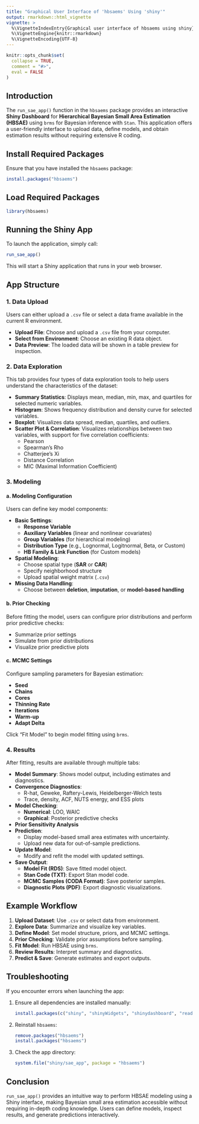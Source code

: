 ```yaml
---
title: "Graphical User Interface of 'hbsaems' Using 'shiny'"
output: rmarkdown::html_vignette
vignette: >
  %\VignetteIndexEntry{Graphical user interface of hbsaems using shiny}
  %\VignetteEngine{knitr::rmarkdown}
  %\VignetteEncoding{UTF-8}
---
```


```r
knitr::opts_chunk$set(
  collapse = TRUE,
  comment = "#>",
  eval = FALSE
)
```

## Introduction

The `run_sae_app()` function in the `hbsaems` package provides an interactive **Shiny Dashboard** for **Hierarchical Bayesian Small Area Estimation (HBSAE)** using `brms` for Bayesian inference with `Stan`. This application offers a user-friendly interface to upload data, define models, and obtain estimation results without requiring extensive R coding.

## Install Required Packages

Ensure that you have installed the `hbsaems` package:

``` r
install.packages("hbsaems")
```

## Load Required Packages

``` r
library(hbsaems)
```

## Running the Shiny App

To launch the application, simply call:

``` r
run_sae_app()
```

This will start a Shiny application that runs in your web browser.

## App Structure

### 1. **Data Upload**

Users can either upload a `.csv` file or select a data frame available in the current R environment.

-   **Upload File**: Choose and upload a `.csv` file from your computer.
-   **Select from Environment**: Choose an existing R data object.
-   **Data Preview**: The loaded data will be shown in a table preview for inspection.

### 2. **Data Exploration**

This tab provides four types of data exploration tools to help users understand the characteristics of the dataset:

-   **Summary Statistics**: Displays mean, median, min, max, and quartiles for selected numeric variables.
-   **Histogram**: Shows frequency distribution and density curve for selected variables.
-   **Boxplot**: Visualizes data spread, median, quartiles, and outliers.
-   **Scatter Plot & Correlation**: Visualizes relationships between two variables, with support for five correlation coefficients:
    -   Pearson
    -   Spearman's Rho
    -   Chatterjee's Xi
    -   Distance Correlation
    -   MIC (Maximal Information Coefficient)

### 3. **Modeling**

#### a. Modeling Configuration

Users can define key model components:

-   **Basic Settings**:
    -   **Response Variable**
    -   **Auxiliary Variables** (linear and nonlinear covariates)
    -   **Group Variables** (for hierarchical modeling)
    -   **Distribution Type** (e.g., Lognormal, Logitnormal, Beta, or Custom)
    -   **HB Family & Link Function** (for Custom models)
-   **Spatial Modeling**:
    -   Choose spatial type (**SAR** or **CAR**)
    -   Specify neighborhood structure
    -   Upload spatial weight matrix (`.csv`)
-   **Missing Data Handling**:
    -   Choose between **deletion**, **imputation**, or **model-based handling**

#### b. Prior Checking

Before fitting the model, users can configure prior distributions and perform prior predictive checks:

-   Summarize prior settings
-   Simulate from prior distributions
-   Visualize prior predictive plots

#### c. MCMC Settings

Configure sampling parameters for Bayesian estimation:

-   **Seed**
-   **Chains**
-   **Cores**
-   **Thinning Rate**
-   **Iterations**
-   **Warm-up**
-   **Adapt Delta**

Click "Fit Model" to begin model fitting using `brms`.

### 4. **Results**

After fitting, results are available through multiple tabs:

-   **Model Summary**: Shows model output, including estimates and diagnostics.
-   **Convergence Diagnostics**:
    -   R-hat, Geweke, Raftery-Lewis, Heidelberger-Welch tests
    -   Trace, density, ACF, NUTS energy, and ESS plots
-   **Model Checking**:
    -   **Numerical**: LOO, WAIC
    -   **Graphical**: Posterior predictive checks
-   **Prior Sensitivity Analysis**
-   **Prediction**:
    -   Display model-based small area estimates with uncertainty.
    -   Upload new data for out-of-sample predictions.
-   **Update Model**:
    -   Modify and refit the model with updated settings.
-   **Save Output**:
    -   **Model Fit (RDS)**: Save fitted model object.
    -   **Stan Code (TXT)**: Export Stan model code.
    -   **MCMC Samples (CODA Format)**: Save posterior samples.
    -   **Diagnostic Plots (PDF)**: Export diagnostic visualizations.

## Example Workflow

1.  **Upload Dataset**: Use `.csv` or select data from environment.
2.  **Explore Data**: Summarize and visualize key variables.
3.  **Define Model**: Set model structure, priors, and MCMC settings.
4.  **Prior Checking**: Validate prior assumptions before sampling.
5.  **Fit Model**: Run HBSAE using `brms`.
6.  **Review Results**: Interpret summary and diagnostics.
7.  **Predict & Save**: Generate estimates and export outputs.

## Troubleshooting

If you encounter errors when launching the app:

1.  Ensure all dependencies are installed manually:

    ``` r
    install.packages(c("shiny", "shinyWidgets", "shinydashboard", "readxl", "DT"))
    ```

2.  Reinstall `hbsaems`:

    ``` r
    remove.packages("hbsaems")
    install.packages("hbsaems")
    ```

3.  Check the app directory:

    ``` r
    system.file("shiny/sae_app", package = "hbsaems")
    ```

## Conclusion

`run_sae_app()` provides an intuitive way to perform HBSAE modeling using a Shiny interface, making Bayesian small area estimation accessible without requiring in-depth coding knowledge. Users can define models, inspect results, and generate predictions interactively.
